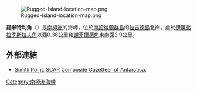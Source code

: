 [[Image:Rugged-Island-location-map.png|thumb]]

'''錫米特利角'''（{{lang-bg|Симитли}}）是[[南極洲|南極洲]]的海岬，位於[[南設得蘭群島|南設得蘭群島]]的[[拉吉德島_(南設得蘭群島)|拉吉德島]]北岸，處於[[伊萬弗拉季斯拉夫角|伊萬弗拉季斯拉夫角]]以西0.38公里和[[謝菲爾德角|謝菲爾德角]]東南面2.9公里。

{{coord|62|37|00|S|61|14|32|W|display=title}}

==外部連結==
* [http://data.aad.gov.au/aadc/gaz/scar/display_name.cfm?gaz_id=134747 Simitli Point.] {{Wayback|url=http://data.aad.gov.au/aadc/gaz/scar/display_name.cfm?gaz_id=134747 |date=20201020150716 }} [[SCAR|SCAR]] [[Composite_Gazetteer_of_Antarctica|Composite Gazetteer of Antarctica]].

{{Antarctica-geo-stub}}
[[Category:南極洲海岬|Category:南極洲海岬]]